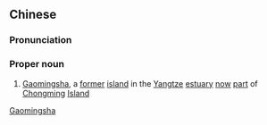 ==Chinese==
{{zh-forms|[[high]]|[[bright]]|[[sands]]<br>[[shoal]]}}
{{wikipedia|Gaomingsha}}

===Pronunciation===
{{zh-pron
|m=Gāomíngshā
|cat=pn
}}

===Proper noun===
# {{lb|zh|historical}} [[Gaomingsha]], a [[former]] [[island]] in the [[Yangtze]] [[estuary]] [[now]] [[part]] of [[Chongming]] [[island|Island]]
[[Category:zh:Former islands|Gaomingsha]]